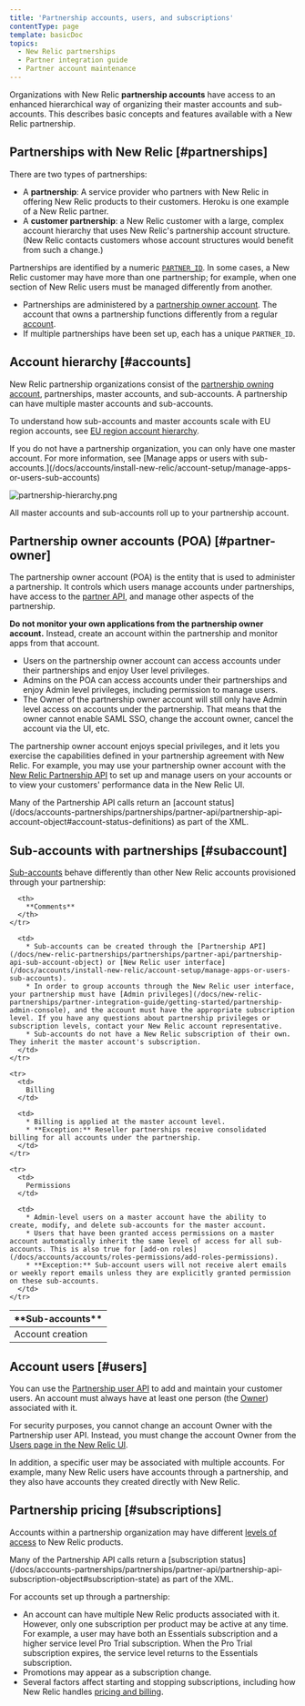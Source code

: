 ```yaml
---
title: 'Partnership accounts, users, and subscriptions'
contentType: page
template: basicDoc
topics:
  - New Relic partnerships
  - Partner integration guide
  - Partner account maintenance
---
```


Organizations with New Relic **partnership accounts** have access to an enhanced hierarchical way of organizing their master accounts and sub-accounts. This describes basic concepts and features available with a New Relic partnership.

## Partnerships with New Relic [#partnerships]

There are two types of partnerships:

* A **partnership**: A service provider who partners with New Relic in offering New Relic products to their customers. Heroku is one example of a New Relic partner.
* A **customer partnership**: a New Relic customer with a large, complex account hierarchy that uses New Relic's partnership account structure. (New Relic contacts customers whose account structures would benefit from such a change.)

Partnerships are identified by a numeric [`PARTNER_ID`](/docs/accounts-partnerships/partnerships/partner-api/partner-api-reference). In some cases, a New Relic customer may have more than one partnership; for example, when one section of New Relic users must be managed differently from another.

* Partnerships are administered by a [partnership owner account](#partner-owner). The account that owns a partnership functions differently from a regular [account](#accounts).
* If multiple partnerships have been set up, each has a unique `PARTNER_ID`.

## Account hierarchy [#accounts]

New Relic partnership organizations consist of the [partnership owning account](#partner-owner), partnerships, master accounts, and sub-accounts. A partnership can have multiple master accounts and sub-accounts.

To understand how sub-accounts and master accounts scale with EU region accounts, see [EU region account hierarchy](/docs/using-new-relic/welcome-new-relic/getting-started/introduction-eu-region-data-center#global-account-hierarchy).

<Callout variant="tip">
  If you do not have a partnership organization, you can only have one master account. For more information, see [Manage apps or users with sub-accounts.](/docs/accounts/install-new-relic/account-setup/manage-apps-or-users-sub-accounts)
</Callout>

![partnership-hierarchy.png](./images/partnership-hierarchy.png "partnership-hierarchy.png")

All master accounts and sub-accounts roll up to your partnership account.

## Partnership owner accounts (POA) [#partner-owner]

The partnership owner account (POA) is the entity that is used to administer a partnership. It controls which users manage accounts under partnerships, have access to the [partner API](/docs/new-relic-partnerships/partner-integration-guide/partner-account-maintenance/partner-api), and manage other aspects of the partnership.

**Do not monitor your own applications from the partnership owner account.** Instead, create an account within the partnership and monitor apps from that account.

* Users on the partnership owner account can access accounts under their partnerships and enjoy User level privileges.
* Admins on the POA can access accounts under their partnerships and enjoy Admin level privileges, including permission to manage users.
* The Owner of the partnership owner account will still only have Admin level access on accounts under the partnership. That means that the owner cannot enable SAML SSO, change the account owner, cancel the account via the UI, etc.

The partnership owner account enjoys special privileges, and it lets you exercise the capabilities defined in your partnership agreement with New Relic. For example, you may use your partnership owner account with the [New Relic Partnership API](/docs/accounts-partnerships/partnerships/partner-api) to set up and manage users on your accounts or to view your customers' performance data in the New Relic UI.

<Callout variant="tip">
  Many of the Partnership API calls return an [account status](/docs/accounts-partnerships/partnerships/partner-api/partnership-api-account-object#account-status-definitions) as part of the XML.
</Callout>

## Sub-accounts with partnerships [#subaccount]

[Sub-accounts](/docs/accounts/install-new-relic/account-setup/manage-apps-or-users-sub-accounts) behave differently than other New Relic accounts provisioned through your partnership:

<Table>
  <thead>
    <tr>
      <th style={{ width: "200px" }}>
        **Sub-accounts**
      </th>

      <th>
        **Comments**
      </th>
    </tr>
  </thead>

  <tbody>
    <tr>
      <td>
        Account creation
      </td>

      <td>
        * Sub-accounts can be created through the [Partnership API](/docs/new-relic-partnerships/partnerships/partner-api/partnership-api-sub-account-object) or [New Relic user interface](/docs/accounts/install-new-relic/account-setup/manage-apps-or-users-sub-accounts).
        * In order to group accounts through the New Relic user interface, your partnership must have [Admin privileges](/docs/new-relic-partnerships/partner-integration-guide/getting-started/partnership-admin-console), and the account must have the appropriate subscription level. If you have any questions about partnership privileges or subscription levels, contact your New Relic account representative.
        * Sub-accounts do not have a New Relic subscription of their own. They inherit the master account's subscription.
      </td>
    </tr>

    <tr>
      <td>
        Billing
      </td>

      <td>
        * Billing is applied at the master account level.
        * **Exception:** Reseller partnerships receive consolidated billing for all accounts under the partnership.
      </td>
    </tr>

    <tr>
      <td>
        Permissions
      </td>

      <td>
        * Admin-level users on a master account have the ability to create, modify, and delete sub-accounts for the master account.
        * Users that have been granted access permissions on a master account automatically inherit the same level of access for all sub-accounts. This is also true for [add-on roles](/docs/accounts/accounts/roles-permissions/add-roles-permissions).
        * **Exception:** Sub-account users will not receive alert emails or weekly report emails unless they are explicitly granted permission on these sub-accounts.
      </td>
    </tr>
  </tbody>
</Table>

## Account users [#users]

You can use the [Partnership user API](/docs/accounts-partnerships/partnerships/partner-api/partnership-api-user-object) to add and maintain your customer users. An account must always have at least one person (the [Owner](/docs/accounts-partnerships/accounts/account-billing-usage/users-roles#owner)) associated with it.

For security purposes, you cannot change an account Owner with the Partnership user API. Instead, you must change the account Owner from the [Users page in the New Relic UI](/docs/accounts/accounts/roles-permissions/change-account-owner).

In addition, a specific user may be associated with multiple accounts. For example, many New Relic users have accounts through a partnership, and they also have accounts they created directly with New Relic.

## Partnership pricing [#subscriptions]

Accounts within a partnership organization may have different [levels of access](https://newrelic.com/application-monitoring/pricing) to New Relic products.

<Callout variant="tip">
  Many of the Partnership API calls return a [subscription status](/docs/accounts-partnerships/partnerships/partner-api/partnership-api-subscription-object#subscription-state) as part of the XML.
</Callout>

For accounts set up through a partnership:

* An account can have multiple New Relic products associated with it. However, only one subscription per product may be active at any time. For example, a user may have both an Essentials subscription and a higher service level Pro Trial subscription. When the Pro Trial subscription expires, the service level returns to the Essentials subscription.
* Promotions may appear as a subscription change.
* Several factors affect starting and stopping subscriptions, including how New Relic handles [pricing and billing](/docs/accounts-partnerships/partner-integration-guide/new-relic-products-features/partner-products-pricing-billing).
